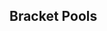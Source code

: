 {{DISPLAYTITLE:Get On My Level 2017: ''Melee'' Top 96}}{{SetGame|melee}}
{{GOML 2017 Melee Tabs|This=3}}

==Bracket Pools==
{{Box|start|padding=2em}}
==={{HiddenSort|1}}===
{{GroupTableStart |[[Get On My Level/2017/Melee/Singles Bracket Top 96/1|Bracket 1]]|width=300px}}
{{GroupTableSlot|Hungrybox|flag=us|win_m=1|lose_m=0|place=1|bg=up|go={{advance|Get On My Level/2017/Melee/Singles Bracket#Winners Bracket}}}}
{{GroupTableSlot|Ryan Ford|flag=ca|win_m=1|lose_m=0|place=1|bg=up|go={{advance|Get On My Level/2017/Melee/Singles Bracket#Winners Bracket}}}}
{{GroupTableSlot|Heartstrings|flag=us|win_m=3|lose_m=0|place=3|bg=stay|go={{advance|Get On My Level/2017/Melee/Singles Bracket#Losers Bracket}}}}
{{GroupTableSlot|Bladewise|flag=us|win_m=1|lose_m=1|place=3|bg=stay|go={{advance|Get On My Level/2017/Melee/Singles Bracket#Losers Bracket}}}}
{{GroupTableSlot|Kalvar|flag=us|win_m=2|lose_m=1|place=5|bg=down}}
{{GroupTableSlot|JV|flag=ca|win_m=0|lose_m=2|place=5|bg=down}}
{{GroupTableSlot|SAUS|flag=ca|win_m=1|lose_m=1|place=7|bg=down}}
{{GroupTableSlot|2saint|flag=us|win_m=1|lose_m=1|place=7|bg=down}}
{{GroupTableSlot|flieskiller|flag=ca|win_m=0|lose_m=1|place=9|bg=down}}
{{GroupTableSlot|jon|flag=ca|win_m=0|lose_m=1|place=9|bg=down}}
{{GroupTableSlot|DLos|flag=ca|win_m=0|lose_m=1|place=9|bg=down}}
{{GroupTableSlot|Slush|flag=ca|win_m=0|lose_m=1|place=9|bg=down}}
{{GroupTableEnd}}
{{Box|break|padding=2em}}

==={{HiddenSort|2}}===
{{GroupTableStart |[[Get On My Level/2017/Melee/Singles Bracket Top 96/2|Bracket 2]]|width=300px}}
{{GroupTableSlot|Leffen|flag=se|win_m=1|lose_m=0|place=1|bg=up|go={{advance|Get On My Level/2017/Melee/Singles Bracket#Winners Bracket}}}}
{{GroupTableSlot|MacD|flag=us|win_m=1|lose_m=0|place=1|bg=up|go={{advance|Get On My Level/2017/Melee/Singles Bracket#Winners Bracket}}}}
{{GroupTableSlot|Legend|flag=ca|win_m=3|lose_m=0|place=3|bg=stay|go={{advance|Get On My Level/2017/Melee/Singles Bracket#Losers Bracket}}}}
{{GroupTableSlot|Nintendude|flag=us|win_m=1|lose_m=1|place=3|bg=stay|go={{advance|Get On My Level/2017/Melee/Singles Bracket#Losers Bracket}}}}
{{GroupTableSlot|Tranimal|flag=ca|win_m=2|lose_m=1|place=5|bg=down}}
{{GroupTableSlot|Coffeeblack|flag=ca|win_m=0|lose_m=2|place=5|bg=down}}
{{GroupTableSlot|Jesus|flag=ca|win_m=1|lose_m=1|place=7|bg=down}}
{{GroupTableSlot|Snivy102|flag=ca|win_m=1|lose_m=1|place=7|bg=down}}
{{GroupTableSlot|LXIX|flag=ca|win_m=0|lose_m=1|place=9|bg=down}}
{{GroupTableSlot|Windrose|flag=ca|win_m=0|lose_m=1|place=9|bg=down}}
{{GroupTableSlot|sauc3|flag=ca|win_m=0|lose_m=1|place=9|bg=down}}
{{GroupTableSlot|nintnt|flag=ca|win_m=0|lose_m=1|place=9|bg=down}}
{{GroupTableEnd}}
{{Box|break|padding=2em}}

==={{HiddenSort|3}}===
{{GroupTableStart |[[Get On My Level/2017/Melee/Singles Bracket Top 96/3|Bracket 3]]|width=300px}}
{{GroupTableSlot|SFAT|flag=us|win_m=1|lose_m=0|place=1|bg=up|go={{advance|Get On My Level/2017/Melee/Singles Bracket#Winners Bracket}}}}
{{GroupTableSlot|Zain|flag=us|win_m=1|lose_m=0|place=1|bg=up|go={{advance|Get On My Level/2017/Melee/Singles Bracket#Winners Bracket}}}}
{{GroupTableSlot|Prince Abu|flag=us|win_m=1|lose_m=1|place=3|bg=stay|go={{advance|Get On My Level/2017/Melee/Singles Bracket#Losers Bracket}}}}
{{GroupTableSlot|Vanitas|flag=ca|win_m=1|lose_m=1|place=3|bg=stay|go={{advance|Get On My Level/2017/Melee/Singles Bracket#Losers Bracket}}}}
{{GroupTableSlot|TheSWOOPER|flag=us|win_m=2|lose_m=1|place=5|bg=down}}
{{GroupTableSlot|Weon-X|flag=cl|win_m=2|lose_m=1|place=5|bg=down}}
{{GroupTableSlot|Ringler|flag=us|win_m=1|lose_m=1|place=7|bg=down}}
{{GroupTableSlot|KrispySmooth|flag=ca|win_m=1|lose_m=1|place=7|bg=down}}
{{GroupTableSlot|InfernoJesus|flag=ca|win_m=0|lose_m=1|place=9|bg=down}}
{{GroupTableSlot|Oquinn|flag=ca|win_m=0|lose_m=1|place=9|bg=down}}
{{GroupTableSlot|Hello|flag=ca|win_m=0|lose_m=1|place=9|bg=down}}
{{GroupTableSlot|Vino|flag=us|win_m=0|lose_m=1|place=9|bg=down}}
{{GroupTableEnd}}
{{Box|break|padding=2em}}

==={{HiddenSort|4}}===
{{GroupTableStart |[[Get On My Level/2017/Melee/Singles Bracket Top 96/4|Bracket 4]]|width=300px}}
{{GroupTableSlot|Westballz|flag=us|win_m=1|lose_m=0|place=1|bg=up|go={{advance|Get On My Level/2017/Melee/Singles Bracket#Winners Bracket}}}}
{{GroupTableSlot|Abate|flag=us|win_m=1|lose_m=0|place=1|bg=up|go={{advance|Get On My Level/2017/Melee/Singles Bracket#Winners Bracket}}}}
{{GroupTableSlot|Trulliam|flag=ca|win_m=1|lose_m=1|place=3|bg=stay|go={{advance|Get On My Level/2017/Melee/Singles Bracket#Losers Bracket}}}}
{{GroupTableSlot|KirbyKaze|flag=ca|win_m=1|lose_m=1|place=3|bg=stay|go={{advance|Get On My Level/2017/Melee/Singles Bracket#Losers Bracket}}}}
{{GroupTableSlot|Jamrun|flag=ca|win_m=2|lose_m=1|place=5|bg=down}}
{{GroupTableSlot|Kyle|flag=ca|win_m=2|lose_m=1|place=5|bg=down}}
{{GroupTableSlot|Plat|flag=ca|win_m=1|lose_m=1|place=7|bg=down}}
{{GroupTableSlot|Damian Tyson|flag=ca|win_m=1|lose_m=1|place=7|bg=down}}
{{GroupTableSlot|Plum|flag=uz|win_m=0|lose_m=1|place=9|bg=down}}
{{GroupTableSlot|Garbage Prince|flag=ca|win_m=0|lose_m=1|place=9|bg=down}}
{{GroupTableSlot|Wassabi|flag=us|win_m=0|lose_m=1|place=9|bg=down}}
{{GroupTableSlot|Baconn|flag=ca|win_m=0|lose_m=1|place=9|bg=down}}
{{GroupTableEnd}}
{{Box|break|padding=2em}}

==={{HiddenSort|5}}===
{{GroupTableStart |[[Get On My Level/2017/Melee/Singles Bracket Top 96/5|Bracket 5]]|width=300px}}
{{GroupTableSlot|Shroomed|flag=us|win_m=1|lose_m=0|place=1|bg=up|go={{advance|Get On My Level/2017/Melee/Singles Bracket#Winners Bracket}}}}
{{GroupTableSlot|Hax|flag=us|win_m=1|lose_m=0|place=1|bg=up|go={{advance|Get On My Level/2017/Melee/Singles Bracket#Winners Bracket}}}}
{{GroupTableSlot|Lunar Dusk|flag=ca|win_m=3|lose_m=0|place=3|bg=stay|go={{advance|Get On My Level/2017/Melee/Singles Bracket#Losers Bracket}}}}
{{GroupTableSlot|Crush|flag=us|win_m=1|lose_m=1|place=3|bg=stay|go={{advance|Get On My Level/2017/Melee/Singles Bracket#Losers Bracket}}}}
{{GroupTableSlot|IB|flag=ca|win_m=2|lose_m=1|place=5|bg=down}}
{{GroupTableSlot|Moky|flag=ca|win_m=0|lose_m=2|place=5|bg=down}}
{{GroupTableSlot|a Link named SlykBacc|flag=ca|win_m=1|lose_m=1|place=7|bg=down}}
{{GroupTableSlot|N0z1ck|flag=ca|win_m=1|lose_m=1|place=7|bg=down}}
{{GroupTableSlot|Mr. Lemon|flag=us|win_m=0|lose_m=1|place=9|bg=down}}
{{GroupTableSlot|John Ward|flag=us|win_m=0|lose_m=1|place=9|bg=down}}
{{GroupTableSlot|yaqwjehp|flag=zw|win_m=0|lose_m=1|place=9|bg=down}}
{{GroupTableSlot|Zepto|flag=us|win_m=0|lose_m=1|place=9|bg=down}}
{{GroupTableEnd}}
{{Box|break|padding=2em}}

==={{HiddenSort|6}}===
{{GroupTableStart |[[Get On My Level/2017/Melee/Singles Bracket Top 96/6|Bracket 6]]|width=300px}}
{{GroupTableSlot|Duck|flag=us|win_m=1|lose_m=0|place=1|bg=up|go={{advance|Get On My Level/2017/Melee/Singles Bracket#Winners Bracket}}}}
{{GroupTableSlot|MikeHaze|flag=us|win_m=1|lose_m=0|place=1|bg=up|go={{advance|Get On My Level/2017/Melee/Singles Bracket#Winners Bracket}}}}
{{GroupTableSlot|DJ Nintendo|flag=us|win_m=1|lose_m=1|place=3|bg=stay|go={{advance|Get On My Level/2017/Melee/Singles Bracket#Losers Bracket}}}}
{{GroupTableSlot|Vro|flag=us|win_m=1|lose_m=1|place=3|bg=stay|go={{advance|Get On My Level/2017/Melee/Singles Bracket#Losers Bracket}}}}
{{GroupTableSlot|Nightmare|flag=ca|win_m=2|lose_m=1|place=5|bg=down}}
{{GroupTableSlot|Parzival|flag=us|win_m=2|lose_m=1|place=5|bg=down}}
{{GroupTableSlot|Fork|flag=ca|win_m=1|lose_m=1|place=7|bg=down}}
{{GroupTableSlot|Flood|flag=ca|win_m=1|lose_m=1|place=7|bg=down}}
{{GroupTableSlot|MG|flag=|win_m=0|lose_m=1|place=9|bg=down}}
{{GroupTableSlot|Yardsale|flag=ca|win_m=0|lose_m=1|place=9|bg=down}}
{{GroupTableSlot|Zuppy|flag=ca|win_m=0|lose_m=1|place=9|bg=down}}
{{GroupTableSlot|mankow|flag=us|win_m=0|lose_m=1|place=9|bg=down}}
{{GroupTableEnd}}
{{Box|break|padding=2em}}

==={{HiddenSort|7}}===
{{GroupTableStart |[[Get On My Level/2017/Melee/Singles Bracket Top 96/7|Bracket 7]]|width=300px}}
{{GroupTableSlot|n0ne|flag=ni|win_m=1|lose_m=0|place=1|bg=up|go={{advance|Get On My Level/2017/Melee/Singles Bracket#Winners Bracket}}}}
{{GroupTableSlot|Mafia|flag=us|win_m=1|lose_m=0|place=1|bg=up|go={{advance|Get On My Level/2017/Melee/Singles Bracket#Winners Bracket}}}}
{{GroupTableSlot|The Moon|flag=us|win_m=1|lose_m=1|place=3|bg=stay|go={{advance|Get On My Level/2017/Melee/Singles Bracket#Losers Bracket}}}}
{{GroupTableSlot|Ginger|flag=us|win_m=1|lose_m=1|place=3|bg=stay|go={{advance|Get On My Level/2017/Melee/Singles Bracket#Losers Bracket}}}}
{{GroupTableSlot|Quaff|flag=ca|win_m=2|lose_m=1|place=5|bg=down}}
{{GroupTableSlot|R2DLiu|flag=us|win_m=2|lose_m=1|place=5|bg=down}}
{{GroupTableSlot|Sheep|flag=us|win_m=1|lose_m=1|place=7|bg=down}}
{{GroupTableSlot|Juggleguy|flag=us|win_m=1|lose_m=1|place=7|bg=down}}
{{GroupTableSlot|trilok|flag=us|win_m=0|lose_m=1|place=9|bg=down}}
{{GroupTableSlot|Crash|flag=ca|win_m=0|lose_m=1|place=9|bg=down}}
{{GroupTableSlot|Epic!|flag=ca|win_m=0|lose_m=1|place=9|bg=down}}
{{GroupTableSlot|Delay|flag=ca|win_m=0|lose_m=1|place=9|bg=down}}
{{GroupTableEnd}}
{{Box|break|padding=2em}}

==={{HiddenSort|8}}===
{{GroupTableStart |[[Get On My Level/2017/Melee/Singles Bracket Top 96/8|Bracket 8]]|width=300px}}
{{GroupTableSlot|Ice|flag=de|win_m=1|lose_m=0|place=1|bg=up|go={{advance|Get On My Level/2017/Melee/Singles Bracket#Winners Bracket}}}}
{{GroupTableSlot|HugS|flag=us|win_m=1|lose_m=0|place=1|bg=up|go={{advance|Get On My Level/2017/Melee/Singles Bracket#Winners Bracket}}}}
{{GroupTableSlot|Kage|flag=ca|win_m=1|lose_m=1|place=3|bg=stay|go={{advance|Get On My Level/2017/Melee/Singles Bracket#Losers Bracket}}}}
{{GroupTableSlot|MattDotZeb|flag=us|win_m=1|lose_m=1|place=3|bg=stay|go={{advance|Get On My Level/2017/Melee/Singles Bracket#Losers Bracket}}}}
{{GroupTableSlot|squible|flag=us|win_m=2|lose_m=1|place=5|bg=down}}
{{GroupTableSlot|Monib|flag=ca|win_m=2|lose_m=1|place=5|bg=down}}
{{GroupTableSlot|Poop|flag=ca|win_m=1|lose_m=1|place=7|bg=down}}
{{GroupTableSlot|Bolvelt|flag=ca|win_m=1|lose_m=1|place=7|bg=down}}
{{GroupTableSlot|Hippo|flag=ca|win_m=0|lose_m=1|place=9|bg=down}}
{{GroupTableSlot|Nix|flag=ca|win_m=0|lose_m=1|place=9|bg=down}}
{{GroupTableSlot|HVAC|flag=ca|win_m=0|lose_m=1|place=9|bg=down}}
{{GroupTableSlot|Viceroy|flag=ca|win_m=0|lose_m=1|place=9|bg=down}}
{{GroupTableEnd}}
{{Box|end}}
